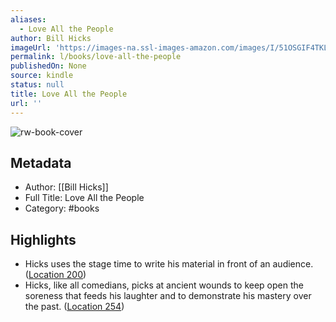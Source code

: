 ```yaml
---
aliases:
  - Love All the People
author: Bill Hicks
imageUrl: 'https://images-na.ssl-images-amazon.com/images/I/51OSGIF4TKL._SL200_.jpg'
permalink: l/books/love-all-the-people
publishedOn: None
source: kindle
status: null
title: Love All the People
url: ''
---
```

![rw-book-cover](https://images-na.ssl-images-amazon.com/images/I/51OSGIF4TKL._SL200_.jpg)

## Metadata

- Author: [[Bill Hicks]]
- Full Title: Love All the People
- Category: #books

## Highlights

- Hicks uses the stage time to write his material in front of an audience. ([Location 200](https://readwise.io/to_kindle?action=open&asin=B002S0KBI6&location=200))
- Hicks, like all comedians, picks at ancient wounds to keep open the soreness that feeds his laughter and to demonstrate his mastery over the past. ([Location 254](https://readwise.io/to_kindle?action=open&asin=B002S0KBI6&location=254))
